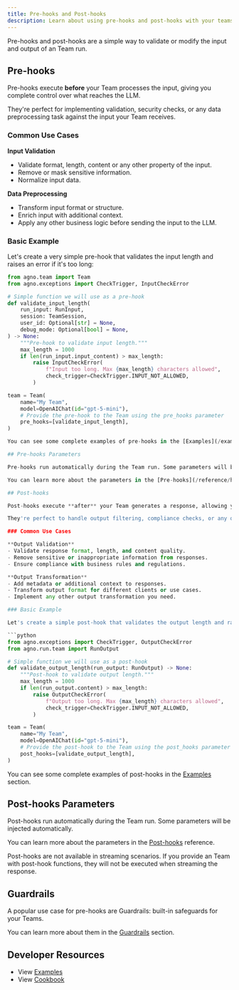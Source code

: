 ```yaml
---
title: Pre-hooks and Post-hooks
description: Learn about using pre-hooks and post-hooks with your teams.
---
```


Pre-hooks and post-hooks are a simple way to validate or modify the input and output of an Team run.


## Pre-hooks

Pre-hooks execute **before** your Team processes the input, giving you complete control over what reaches the LLM.

They're perfect for implementing validation, security checks, or any data preprocessing task against the input your Team receives.

### Common Use Cases

**Input Validation**
- Validate format, length, content or any other property of the input.
- Remove or mask sensitive information.
- Normalize input data.

**Data Preprocessing**
- Transform input format or structure.
- Enrich input with additional context.
- Apply any other business logic before sending the input to the LLM.

### Basic Example

Let's create a very simple pre-hook that validates the input length and raises an error if it's too long:

```python
from agno.team import Team
from agno.exceptions import CheckTrigger, InputCheckError

# Simple function we will use as a pre-hook
def validate_input_length(
    run_input: RunInput,
    session: TeamSession,
    user_id: Optional[str] = None,
    debug_mode: Optional[bool] = None,
) -> None:
    """Pre-hook to validate input length."""
    max_length = 1000
    if len(run_input.input_content) > max_length:
        raise InputCheckError(
            f"Input too long. Max {max_length} characters allowed",
            check_trigger=CheckTrigger.INPUT_NOT_ALLOWED,
        )

team = Team(
    name="My Team",
    model=OpenAIChat(id="gpt-5-mini"),
    # Provide the pre-hook to the Team using the pre_hooks parameter
    pre_hooks=[validate_input_length],
)

You can see some complete examples of pre-hooks in the [Examples](/examples/concepts/teams/pre-hooks-and-post-hooks) section.

## Pre-hooks Parameters

Pre-hooks run automatically during the Team run. Some parameters will be injected automatically.

You can learn more about the parameters in the [Pre-hooks](/reference/hooks/pre-hooks) reference.

## Post-hooks

Post-hooks execute **after** your Team generates a response, allowing you to validate, transform, or enrich the output before it reaches the user.

They're perfect to handle output filtering, compliance checks, or any other output transformation you need.

### Common Use Cases

**Output Validation**
- Validate response format, length, and content quality.
- Remove sensitive or inappropriate information from responses.
- Ensure compliance with business rules and regulations.

**Output Transformation**
- Add metadata or additional context to responses.
- Transform output format for different clients or use cases.
- Implement any other output transformation you need.

### Basic Example

Let's create a simple post-hook that validates the output length and raises an error if it's too long:

```python
from agno.exceptions import CheckTrigger, OutputCheckError
from agno.run.team import RunOutput

# Simple function we will use as a post-hook
def validate_output_length(run_output: RunOutput) -> None:
    """Post-hook to validate output length."""
    max_length = 1000
    if len(run_output.content) > max_length:
        raise OutputCheckError(
            f"Output too long. Max {max_length} characters allowed",
            check_trigger=CheckTrigger.INPUT_NOT_ALLOWED,
        )

team = Team(
    name="My Team",
    model=OpenAIChat(id="gpt-5-mini"),
    # Provide the post-hook to the Team using the post_hooks parameter
    post_hooks=[validate_output_length],
)
```

You can see some complete examples of post-hooks in the [Examples](/examples/concepts/teams/pre-hooks-and-post-hooks) section.

## Post-hooks Parameters

Post-hooks run automatically during the Team run. Some parameters will be injected automatically.

You can learn more about the parameters in the [Post-hooks](/reference/hooks/post-hooks) reference.

<Note>
Post-hooks are not available in streaming scenarios.
If you provide an Team with post-hook functions, they will not be executed when streaming the response.
</Note>

## Guardrails

A popular use case for pre-hooks are Guardrails: built-in safeguards for your Teams.

You can learn more about them in the [Guardrails](/concepts/teams/guardrails) section.


## Developer Resources

- View [Examples](/examples/concepts/teams/pre-hooks-and-post-hooks)
- View [Cookbook](https://github.com/agno-agi/agno/tree/main/cookbook/teams/hooks)
